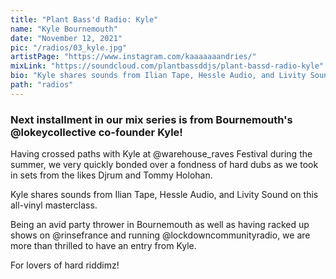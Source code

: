 ---
title: "Plant Bass'd Radio: Kyle"
name: "Kyle Bournemouth"
date: "November 12, 2021"
pic: "/radios/03_kyle.jpg"
artistPage: "https://www.instagram.com/kaaaaaaandries/"
mixLink: "https://soundcloud.com/plantbassddjs/plant-bassd-radio-kyle"
bio: "Kyle shares sounds from Ilian Tape, Hessle Audio, and Livity Sound on this all-vinyl masterclass"
path: "radios"
---

### Next installment in our mix series is from Bournemouth's @lokeycollective co-founder Kyle!

Having crossed paths with Kyle at @warehouse_raves Festival during the summer, we very quickly bonded over a fondness of hard dubs as we took in sets from the likes Djrum and Tommy Holohan.

Kyle shares sounds from Ilian Tape, Hessle Audio, and Livity Sound on this all-vinyl masterclass.

Being an avid party thrower in Bournemouth as well as having racked up shows on @rinsefrance and running @lockdowncommunityradio, we are more than thrilled to have an entry from Kyle.

For lovers of hard riddimz!

<Picture alt="Kyle tracklist" size={1200} src="/radios/03_tracklist.jpg" />

<SoundCloud
  url="https://soundcloud.com/plantbassddjs/plant-bassd-radio-kyle"
  name="Kyle (Lo Key Collective) Mix"
  height="120px"
/>
